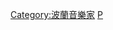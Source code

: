 {{Catnav|頁面分類|人物|各國人物|波蘭人|波蘭音樂家}}
{{Catnav|頁面分類|人物|各職業人物|音乐家|作曲家}}

{{catmore}}
{{Commonscat|Composers from Poland}}

[[Category:波蘭音樂家|Category:波蘭音樂家]]
[[Category:各国作曲家|P]]
